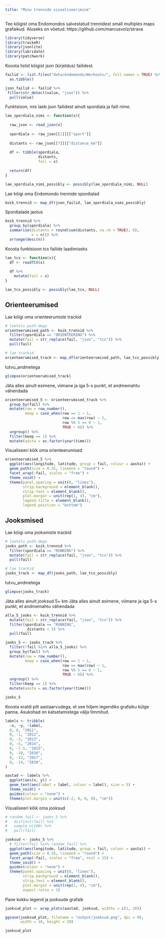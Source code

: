 ```yaml
---
title: "Minu trennide visualiseerimine"
---
```


Tee kõigist oma Endomondos salvestatud trennidest small multiples maps grafaikud.
Aluseks on võetud: https://github.com/marcusvolz/strava

```r
library(tidyverse)
library(trackeR)
library(jsonlite)
library(lubridate)
library(patchwork)

```

Koosta listid kõigist json (kirjeldus) failidest.
```r
failid <- list.files("data/endomondo/Workouts/", full.names = TRUE) %>% 
  as.tibble()

json_failid <- failid %>% 
 filter(str_detect(value, "json")) %>% 
  pull(value)
```

Funktsioon, mis laeb json failidest ainult spordiala ja faili nime.
```r
lae_spordiala_nimi <- function(x){
  
  raw_json <- read_json(x)
  
  spordiala <- raw_json[[1]][["sport"]]
  
  distants <- raw_json[[7]][["distance_km"]]
  
  df <- tibble(spordiala,
               distants,
               fail = x)
  
  return(df)
}

lae_spordiala_nimi_possibly <- possibly(lae_spordiala_nimi, NULL)
```

Lae kõigi oma Endomondo trennide spordialad
```r
koik_trennid <- map_df(json_failid, lae_spordiala_nimi_possibly)
```

Spordialade jaotus
```r
koik_trennid %>% 
  group_by(spordiala) %>% 
  summarise(distants = round(sum(distants, na.rm = TRUE), 0),
            n = n()) %>% 
  arrange(desc(n))
```

Koosta funktsioon tcx failide laadimiseks
```r
lae_tcx <- function(x){
  df <- readTCX(x)
      
  df %>%
    mutate(fail = x)
}

lae_tcx_possibly <- possibly(lae_tcx, NULL)
```


## Orienteerumised

Lae kõigi oma orienteerumiste trackid
```r
# loetelu path-dega
orienteerumised_path <- koik_trennid %>% 
  filter(spordiala == "ORIENTEERING") %>% 
  mutate(fail = str_replace(fail, "json", "tcx")) %>% 
  pull(fail)

# lae trackid
orienteerumised_track <- map_df(orienteerumised_path, lae_tcx_possibly)
```

tutvu_andmetega
```r
glimpse(orienteerumised_track)
```

Jäta alles ainult esimene, viimane ja iga 5-s punkt, et andmemahtu vähendada
```r
orienteerumised_5 <- orienteerumised_track %>% 
  group_by(fail) %>% 
  mutate(row = row_number(),
         keep = case_when(row == 1 ~ 1,
                          row == max(row) ~ 1,
                          row %% 5 == 0 ~ 1,
                          TRUE ~ 0)) %>% 
  ungroup() %>% 
  filter(keep == 1) %>% 
  mutate(aasta = as.factor(year(time)))
```


Visualiseeri kõik oma orienteerumised
```r
orienteerumised_5 %>% 
  ggplot(aes(longitude, latitude, group = fail, colour = aasta)) +
  geom_path(size = 0.35, lineend = "round") +
  facet_wrap(~fail, scales = "free") +
  theme_void() +
  theme(panel.spacing = unit(0, "lines"),
        strip.background = element_blank(),
        strip.text = element_blank(),
        plot.margin = unit(rep(1, 4), "cm"),
        legend.title = element_blank(),
        legend.position = "bottom")
```


## Jooksmised

Lae kõigi oma jooksmiste trackid
```r
# loetelu path-dega
jooks_path <- koik_trennid %>% 
  filter(spordiala == "RUNNING") %>% 
  mutate(fail = str_replace(fail, "json", "tcx")) %>% 
  pull(fail)

# lae trackid
jooks_track <- map_df(jooks_path, lae_tcx_possibly)
```

tutvu_andmetega
```r
glimpse(jooks_track)
```

Jäta alles ainult jooksud 5+ km
Jäta alles ainult esimene, viimane ja iga 5-s punkt, et andmemahtu vähendada
```r
alla_5_jooks <- koik_trennid %>% 
  mutate(fail = str_replace(fail, "json", "tcx")) %>% 
  filter(spordiala == "RUNNING",
          distants < 5) %>% 
  pull(fail)

jooks_5 <- jooks_track %>% 
  filter(!fail %in% alla_5_jooks) %>% 
  group_by(fail) %>% 
  mutate(row = row_number(),
         keep = case_when(row == 1 ~ 1,
                          row == max(row) ~ 1,
                          row %% 5 == 0 ~ 1,
                          TRUE ~ 0)) %>% 
  ungroup() %>% 
  filter(keep == 1) %>% 
  mutate(aasta = as.factor(year(time)))

jooks_5
```

Koosta eraldi pilt aastaarvudega, et see hiljem legendiks grafaiku külge panna.
Asukohad on katsetamistega välja timmitud.
```r
labels <- tribble(
  ~x, ~y, ~label,
  0, 0, "2011",
  0, -1, "2012",
  0, -3, "2013",
  0, -5, "2014",
  0, -7.5, "2015",
  0, -10, "2016",
  0, -12, "2017",
  0, -14, "2018",
)

aastad <- labels %>% 
  ggplot(aes(x, y)) +
  geom_text(aes(label = label, colour = label), size = 5) +
  theme_void() +
  guides(colour = "none") +
  theme(plot.margin = unit(c(-2, 0, 0, 0), "cm"))
```


Visualiseeri kõik oma jooksud
```r
# random_fail <- jooks_5 %>%
#   distinct(fail) %>%
#   sample_n(100) %>%
#   pull(fail)

jooksud <- jooks_5 %>%
  # filter(fail %in% random_fail) %>%
  ggplot(aes(longitude, latitude, group = fail, colour = aasta)) +
  geom_path(size = 0.35, lineend = "round") +
  facet_wrap(~fail, scales = "free", ncol = 15) +
  theme_void() +
  guides(colour = "none") +
  theme(panel.spacing = unit(0, "lines"),
        strip.background = element_blank(),
        strip.text = element_blank(),
        plot.margin = unit(rep(1, 4), "cm"),
        aspect.ratio = 1)
```

Pane kokku legend ja jooksude grafaik
```r
jooksud_plot <- wrap_plots(aastad, jooksud, widths = c(1, 20))

ggsave(jooksud_plot, filename = "output/jooksud.png", dpi = 90,
       width = 10, height = 28)

jooksud_plot
```
